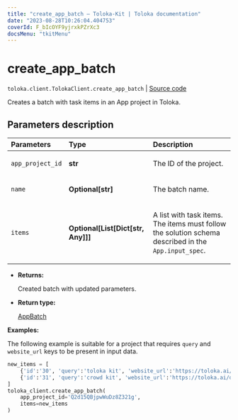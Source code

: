 ```yaml
---
title: "create_app_batch — Toloka-Kit | Toloka documentation"
date: "2023-08-28T10:26:04.404753"
coverId: F_bIcOYF9yjrxkPZrXc3
docsMenu: "tkitMenu"
---
```


# create_app_batch

`toloka.client.TolokaClient.create_app_batch` | [Source code](https://github.com/Toloka/toloka-kit/blob/v1.2.1/src/client/__init__.py#L4308)

Creates a batch with task items in an App project in Toloka.

## Parameters description

| Parameters | Type | Description |
| :----------| :----| :-----------|
`app_project_id`|**str**|<p>The ID of the project.</p>
`name`|**Optional\[str\]**|<p>The batch name.</p>
`items`|**Optional\[List\[Dict\[str, Any\]\]\]**|<p>A list with task items. The items must follow the solution schema described in the `App.input_spec`.</p>

* **Returns:**

  Created batch with updated parameters.

* **Return type:**

  [AppBatch](/docs/toloka-kit/reference/toloka.client.app.AppBatch)

**Examples:**

The following example is suitable for a project
that requires `query` and `website_url` keys to be present in input data.

```python
new_items = [
    {'id':'30', 'query':'toloka kit', 'website_url':'https://toloka.ai/docs/toloka-kit'},
    {'id':'31', 'query':'crowd kit', 'website_url':'https://toloka.ai/docs/crowd-kit'}
]
toloka_client.create_app_batch(
    app_project_id='Q2d15QBjpwWuDz8Z321g',
    items=new_items
)
```